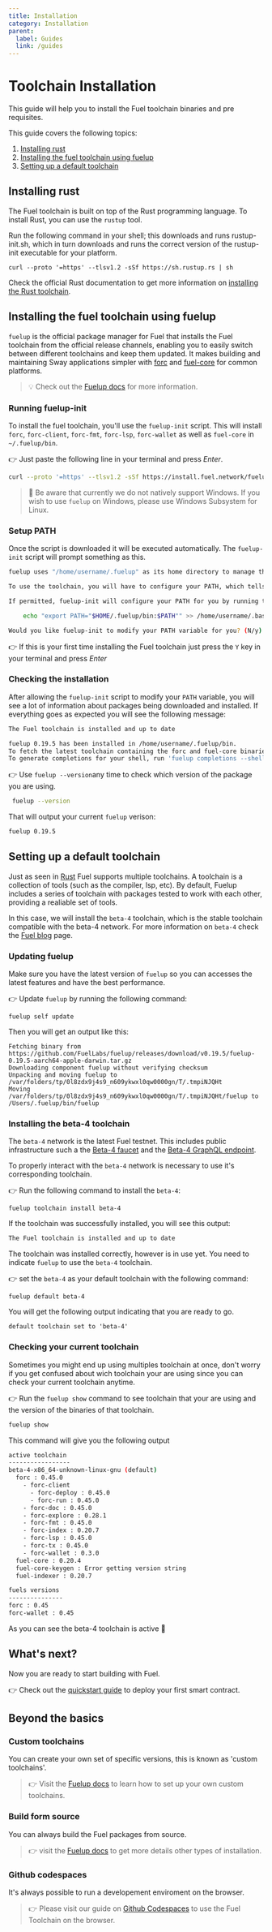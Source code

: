 ```yaml
---
title: Installation
category: Installation
parent:
  label: Guides
  link: /guides
---
```


# Toolchain Installation

This guide will help you to install the Fuel toolchain binaries and pre requisites. 

This guide covers the following topics:
1. [Installing rust](#installing-rust)
2. [Installing the fuel toolchain using fuelup](#installing-the-fuel-toolchain-using-fuelup)
3. [Setting up a default toolchain](#setting-up-a-default-toolchain)

## Installing rust

The Fuel toolchain is built on top of the Rust programming language. To install Rust, you can use the `rustup` tool.

Run the following command in your shell; this downloads and runs rustup-init.sh, which in turn downloads and runs the correct version of the rustup-init executable for your platform.

```console
curl --proto '=https' --tlsv1.2 -sSf https://sh.rustup.rs | sh
```

Check the official Rust documentation to get more information on [installing the Rust toolchain](https://www.rust-lang.org/tools/install).

## Installing the fuel toolchain using fuelup

`fuelup` is the official package manager for Fuel that installs the Fuel toolchain
from the official release channels, enabling you to easily switch between different
toolchains and keep them updated. It makes building and maintaining Sway applications
simpler with [forc](docs/forc) and [fuel-core](https://github.com/FuelLabs/fuel-core) for common platforms.

> 💡 Check out the [Fuelup docs](docs/fuelup) for more information.


### Running fuelup-init

To install the fuel toolchain, you'll use the `fuelup-init` script. This will install `forc`, `forc-client`, `forc-fmt`, `forc-lsp`, `forc-wallet` as well as `fuel-core` in `~/.fuelup/bin`.

👉 Just paste the following line in your terminal and press _Enter_.

```sh
curl --proto '=https' --tlsv1.2 -sSf https://install.fuel.network/fuelup-init.sh | sh
```

> 🚧 Be aware that currently  we do not natively support Windows. If you wish to use `fuelup` on Windows, please use Windows Subsystem for Linux.

### Setup PATH

Once the script is downloaded it will be executed automatically. The `fuelup-init` script will prompt something as this.

```sh
fuelup uses "/home/username/.fuelup" as its home directory to manage the Fuel toolchain, and will install binaries there.

To use the toolchain, you will have to configure your PATH, which tells your machine where to locate fuelup and the Fuel toolchain.

If permitted, fuelup-init will configure your PATH for you by running the following:

    echo "export PATH="$HOME/.fuelup/bin:$PATH"" >> /home/username/.bashrc

Would you like fuelup-init to modify your PATH variable for you? (N/y)
```

👉 If this is your first time installing the Fuel toolchain just press the `Y` key in your terminal and press _Enter_ 

### Checking the installation

After allowing the `fuelup-init` script to modify your `PATH` variable, you will see a lot of information about packages being downloaded and installed. If everything goes as expected you will see the following message: 

```sh
The Fuel toolchain is installed and up to date

fuelup 0.19.5 has been installed in /home/username/.fuelup/bin. 
To fetch the latest toolchain containing the forc and fuel-core binaries, run 'fuelup toolchain install latest'. 
To generate completions for your shell, run 'fuelup completions --shell=SHELL'.
```

👉 Use `fuelup --version`any time to check which version of the package you are using.

```sh
 fuelup --version
```
That will output your current `fuelup` verison:

```sh
fuelup 0.19.5
```

## Setting up a default toolchain

Just as seen in [Rust](https://rust-lang.github.io/rustup/concepts/toolchains.html) Fuel supports multiple toolchains. A toolchain is a collection of tools (such as the compiler, lsp, etc).
By default, Fuelup includes a series of toolchain with packages tested to work with each other, providing a realiable set of tools.

In this case, we will install the `beta-4` toolchain, which is the stable toolchain compatible with the beta-4 network. For more information on `beta-4` check the [Fuel blog](https://fuel-labs.ghost.io/announcing-beta-4-testnet/) page.

### Updating fuelup

Make sure you have the latest version of `fuelup` so you can accesses the latest features and have the best performance.

👉 Update `fuelup`  by running the following command:

```console
fuelup self update
```
Then you will get an output like this:
```console
Fetching binary from https://github.com/FuelLabs/fuelup/releases/download/v0.19.5/fuelup-0.19.5-aarch64-apple-darwin.tar.gz
Downloading component fuelup without verifying checksum
Unpacking and moving fuelup to /var/folders/tp/0l8zdx9j4s9_n609ykwxl0qw0000gn/T/.tmpiNJQHt
Moving /var/folders/tp/0l8zdx9j4s9_n609ykwxl0qw0000gn/T/.tmpiNJQHt/fuelup to /Users/.fuelup/bin/fuelup
```

### Installing the beta-4 toolchain

The `beta-4` network is the latest Fuel testnet. This includes public infrastructure such a the [Beta-4 faucet](https://faucet-beta-4.fuel.network/) and the [Beta-4 GraphQL endpoint](https://beta-4.fuel.network/playground).

To properly interact with the `beta-4` network is necessary to use it's corresponding toolchain.

👉 Run the following command to install the `beta-4`:

```console
fuelup toolchain install beta-4
```
If the toolchain was successfully installed, you will see this output:

```sh
The Fuel toolchain is installed and up to date
```

The toolchain was installed correctly, however is in use yet. You need to indicate `fuelup` to use the `beta-4` toolchain.

👉 set the `beta-4` as your default toolchain with the following command:

```console
fuelup default beta-4
```

You will get the following output indicating that you are ready to go. 

```console
default toolchain set to 'beta-4'
```

### Checking your current toolchain

Sometimes you might end up using multiples toolchain at once, don't worry if you get confused about wich toolchain your are using since you can check your current toolchain anytime.

👉 Run the `fuelup show` command to see toolchain that your are using and the version of the binaries of that toolchain.

```sh
fuelup show
```

This command will give you the following output

```sh
active toolchain
-----------------
beta-4-x86_64-unknown-linux-gnu (default)
  forc : 0.45.0
    - forc-client
      - forc-deploy : 0.45.0
      - forc-run : 0.45.0
    - forc-doc : 0.45.0
    - forc-explore : 0.28.1
    - forc-fmt : 0.45.0
    - forc-index : 0.20.7
    - forc-lsp : 0.45.0
    - forc-tx : 0.45.0
    - forc-wallet : 0.3.0
  fuel-core : 0.20.4
  fuel-core-keygen : Error getting version string
  fuel-indexer : 0.20.7

fuels versions
---------------
forc : 0.45
forc-wallet : 0.45
```

As you can see the beta-4 toolchain is active 🚀

## What's next?

Now you are ready to start building with Fuel.

👉 Check out the [quickstart guide](/guides/quickstart) to deploy your first smart contract.

## Beyond the basics

### Custom toolchains

You can create your own set of specific versions, this is known as 'custom toolchains'. 

> 👉 Visit the [Fuelup docs](docs/fuelup/concepts/toolchains) to learn how to set up your own custom toolchains.

### Build form source

You can always build the Fuel packages from source.

> 👉 visit the [Fuelup docs](docs/fuelup/install/other) to get more details other types of installation.

### Github codespaces

It's always possible to run a developement enviroment on the browser. 

> 👉 Please visit our guide on [Github Codespaces](guides/install/codespaces) to use the Fuel Toolchain on the browser.